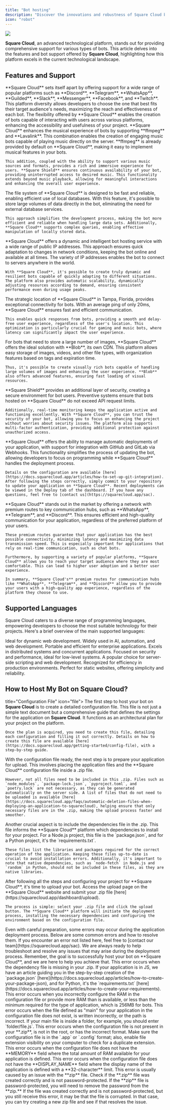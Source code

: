 ```yaml
---
title: "Bot hosting"
description: "Discover the innovations and robustness of Square Cloud by exploring the bot hosting features and support provided by the platform."
icon: "robot"
---
```


<img src="/images/services/bots.png" />

**Square Cloud**, an advanced technological platform, stands out for providing comprehensive support for various types of bots. This article delves into the features and bot support offered by **Square Cloud**, highlighting how this platform excels in the current technological landscape.

## Features and Support

<CardGroup cols={1}>
  <Card title="Any Platform Support" icon="robot">
    **Square Cloud** sets itself apart by offering support for a wide range of popular platforms such as **Discord**, **Telegram**, **WhatsApp**, **Guilded**, **Slack**, **Messenger**, **Facebook**, and **Twitch**. This platform diversity allows developers to choose the one that best fits their target audience's needs, maximizing the reach and effectiveness of each bot. The flexibility offered by **Square Cloud** enables the creation of bots capable of interacting with users across various platforms, enhancing the accessibility and usefulness of your project.
  </Card>
  <Card title="Advanced Music Support" icon="music">
    **Square Cloud** enhances the musical experience of bots by supporting **ffmpeg** and **Lavalink**. This combination enables the creation of engaging music bots capable of playing music directly on the server. **ffmpeg** is already provided by default on **Square Cloud**, making it easy to implement musical features in your bots.

    This addition, coupled with the ability to support various music sources and formats, provides a rich and immersive experience for users. **Square Shield** ensures continuous availability of your bot, providing uninterrupted access to desired music. This functionality extends beyond music playback, allowing for meaningful interactions and enhancing the overall user experience.
  </Card>
  <Card title="Efficient Local Database" icon="database">
    The file system of **Square Cloud** is designed to be fast and reliable, enabling efficient use of local databases. With this feature, it's possible to store large volumes of data directly in the bot, eliminating the need for external database services.

    This approach simplifies the development process, making the bot more efficient and reliable when handling large data sets. Additionally, **Square Cloud** supports complex queries, enabling effective manipulation of locally stored data.
  </Card>
  <Card title="Dynamic Hosting" icon="rocket">
    **Square Cloud** offers a dynamic and intelligent bot hosting service with a wide range of public IP addresses. This approach ensures quick adaptation to changes in network conditions, keeping the bot online and available at all times. The variety of IP addresses enables the bot to connect to servers anywhere in the world.

    With **Square Cloud**, it's possible to create truly dynamic and resilient bots capable of quickly adapting to different situations. The platform also provides automatic scalability, dynamically adjusting resources according to demand, ensuring consistent performance even during usage peaks.
  </Card>
  <Card title="Optimized Bot Latency" icon="bolt">
    The strategic location of **Square Cloud** in Tampa, Florida, provides exceptional connectivity for bots. With an average ping of only 20ms, **Square Cloud** ensures fast and efficient communication.

    This enables quick responses from bots, providing a smooth and delay-free user experience, regardless of the user's location. This optimization is particularly crucial for gaming and music bots, where latency can significantly impact the user experience.
  </Card>
  <Card title="Efficient Image Storage" icon="cloud">
    For bots that need to store a large number of images, **Square Cloud** offers the ideal solution with **Blob**, its own CDN. This platform allows easy storage of images, videos, and other file types, with organization features based on tags and expiration time.

    Thus, it's possible to create visually rich bots capable of handling large volumes of images and enhancing the user experience. **Blob** also offers advanced features, ensuring fast loading of visual resources.
  </Card>
  <Card title="Advanced Security" icon="shield">
    **Square Shield** provides an additional layer of security, creating a secure environment for bot users. Preventive systems ensure that bots hosted on **Square Cloud** do not exceed API request limits.

    Additionally, real-time monitoring keeps the application active and functioning excellently. With **Square Cloud**, you can trust the security of your bot, allowing you to focus on enhancing the project without worries about security issues. The platform also supports multi-factor authentication, providing additional protection against unauthorized access.
  </Card>
  <Card title="Automatic Deployment via Git" icon="code">
    **Square Cloud** offers the ability to manage automatic deployments of your application, with support for integration with GitHub and GitLab via Webhooks. This functionality simplifies the process of updating the bot, allowing developers to focus on programming while **Square Cloud** handles the deployment process.

    Details on the configuration are available [here](https://docs.squarecloud.app/articles/how-to-set-up-git-integration). After following the steps correctly, simply commit to your repository to update your application on **Square Cloud**. Recent deployments can be viewed in the Deploy tab of the dashboard. If you have any questions, feel free to [contact us](https://squarecloud.app/sac).
  </Card>
  <Card title="Premium Routes" icon="star">
    **Square Cloud** stands out in the market by offering a network with premium routes to key communication hubs, such as **WhatsApp**, **Telegram**, and **Discord**. This ensures efficient and high-quality communication for your application, regardless of the preferred platform of your users.

    These premium routes guarantee that your application has the best possible connectivity, minimizing latency and maximizing data transmission speed. This is especially important for applications that rely on real-time communication, such as chat bots.

    Furthermore, by supporting a variety of popular platforms, **Square Cloud** allows you to reach your target audience where they are most comfortable. This can lead to higher user adoption and a better user experience.

    In summary, **Square Cloud's** premium routes for communication hubs like **WhatsApp**, **Telegram**, and **Discord** allow you to provide your users with a high-quality app experience, regardless of the platform they choose to use.
  </Card>
</CardGroup>

## Supported Languages

Square Cloud caters to a diverse range of programming languages, empowering developers to choose the most suitable technology for their projects. Here's a brief overview of the main supported languages:

<CardGroup cols={3}>
  <Card title="Node.js" icon="node-js" href="https://docs.squarecloud.app/articles/getting-started-with-nodejs">
    Ideal for dynamic web development.
  </Card>

  <Card title="Python" icon="python" href="https://docs.squarecloud.app/articles/getting-started-with-python">
    Widely used in AI, automation, and web development.
  </Card>

  <Card title="Java" icon="java" href="https://docs.squarecloud.app/articles/getting-started-with-java">
    Portable and efficient for enterprise applications.
  </Card>

  <Card title="Elixir" icon="droplet" href="https://docs.squarecloud.app/articles/getting-started-with-elixir">
    Excels in distributed systems and concurrent applications.
  </Card>

  <Card title="Rust" icon="rust" href="https://docs.squarecloud.app/articles/getting-started-with-rust">
    Focused on security and performance, ideal for low-level systems.
  </Card>

  <Card title="PHP" icon="php" href="https://docs.squarecloud.app/articles/getting-started-with-php">
    A popular choice for server-side scripting and web development.
  </Card>

  <Card title="Go" icon="golang" href="https://docs.squarecloud.app/articles/getting-started-with-go">
    Recognized for efficiency in production environments.
  </Card>

  <Card title="HTML/CSS" icon="html5">
    Perfect for static websites, offering simplicity and reliability.
  </Card>
</CardGroup>

## How to Host My Bot on Square Cloud?
<Steps>
  <Step

 title="Configuration File" icon="file">
    The first step to host your bot on **Square Cloud** is to create a detailed configuration file. This file is not just a simple text document but a comprehensive guide that defines the settings for the application on **Square Cloud**. It functions as an architectural plan for your project on the platform.

    Once the plan is acquired, you need to create this file, detailing each configuration and filling it out correctly. Details on how to create this file are available [here](https://docs.squarecloud.app/getting-started/config-file), with a step-by-step guide.
  </Step>
  <Step title="ZIP File Creation" icon="file-zip">
    With the configuration file ready, the next step is to prepare your application for upload. This involves placing the application files and the **Square Cloud** configuration file inside a .zip file.

    However, not all files need to be included in this .zip. Files such as `node_modules`, `package-lock.json`, `pyproject.toml`, and `poetry.lock` are not necessary, as they can be generated automatically on the server side. A list of files that do not need to be uploaded is available [here](https://docs.squarecloud.app/faqs/automatic-deletion-files-when-deploying-an-application-to-squarecloud), helping ensure that only necessary files are in the .zip, making the upload process faster and smoother.
  </Step>
  <Step title="Dependencies File" icon="box">
    Another crucial aspect is to include the dependencies file in the .zip. This file informs the **Square Cloud** platform which dependencies to install for your project. For a Node.js project, this file is the `package.json`, and for a Python project, it's the `requirements.txt`.

    These files list the libraries and packages required for the correct operation of the application. Keeping these files up-to-date is crucial to avoid installation errors. Additionally, it's important to note that native dependencies, such as `node-fetch` in Node.js and `random` in Python, should not be included in these files, as they are native libraries.
  </Step>
  <Step title="Bot Upload" icon="arrow-up">
    After following all the steps and configuring your project for **Square Cloud**, it's time to upload your bot. Access the upload page on the **Square Cloud** website and submit your .zip file [here](https://squarecloud.app/dashboard/upload).

    The process is simple: select your .zip file and click the upload button. The **Square Cloud** platform will initiate the deployment process, installing the necessary dependencies and configuring the environment based on the configuration file.
  </Step>
  <Step title="Common Errors During Application Deployment" icon="x">
    <Warning>Even with careful preparation, some errors may occur during the application deployment process. Below are some common errors and how to resolve them. If you encounter an error not listed here, feel free to [contact our team](https://squarecloud.app/sac). We are always ready to help troubleshoot and resolve any issues that may arise during the deployment process. Remember, the goal is to successfully host your bot on **Square Cloud**, and we are here to help you achieve that.</Warning>
<AccordionGroup>
  <Accordion title="INVALID_DEPENDENCY" icon="box">
    This error occurs when the dependency file is missing in your .zip. If your application is in JS, we have an article guiding you in the step-by-step creation of the `package.json` [here](https://docs.squarecloud.app/articles/how-to-create-your-package-json), and for Python, it's the `requirements.txt` [here](https://docs.squarecloud.app/articles/how-to-create-your-requirements).
  </Accordion>
  <Accordion title="FEW_MEMORY" icon="memory">
    This error occurs when you incorrectly configure the RAM in the configuration file or provide more RAM than is available, or less than the minimum required for the type of application, which is 256MB for bots.
  </Accordion>
  <Accordion title="INVALID_MAIN" icon="file-code">
    This error occurs when the file defined as "main" for your application in the configuration file does not exist, is written incorrectly, or the path is incorrect. If your main file is inside a folder, for example, you should enter `folder/file.js`.
  </Accordion>
  <Accordion title="MISSING_CONFIG" icon="file-signature">
    This error occurs when the configuration file is not present in your **.zip**, is not in the root, or has the incorrect format. Make sure the configuration file is in the `.app` or `.config` format; also, enable file extension visibility on your computer to check for a duplicate extension.
  </Accordion>
  <Accordion title="MISSING_MEMORY" icon="memory">
    This error occurs when the configuration file does not have the **MEMORY** field where the total amount of RAM available for your application is defined.
  </Accordion>
  <Accordion title="INVALID_DISPLAY_NAME" icon="file">
    This error occurs when the configuration file does not have the **DISPLAY_NAME** field where the display name of the application is defined with a **32-character** limit.
  </Accordion>
  <Accordion title="FAILED_UPLOAD" icon="x">
    This error is usually caused by an issue with the **zip** file. Check if the **.zip** file was created correctly and is not password-protected. If the **zip** file is password-protected, you will need to remove the password from the **zip.** If the file was created correctly and is not password-protected, but you still receive this error, it may be that the file is corrupted. In that case, you can try creating a new zip file and see if that resolves the issue.
  </Accordion>
</AccordionGroup>

  </Step>
</Steps>
